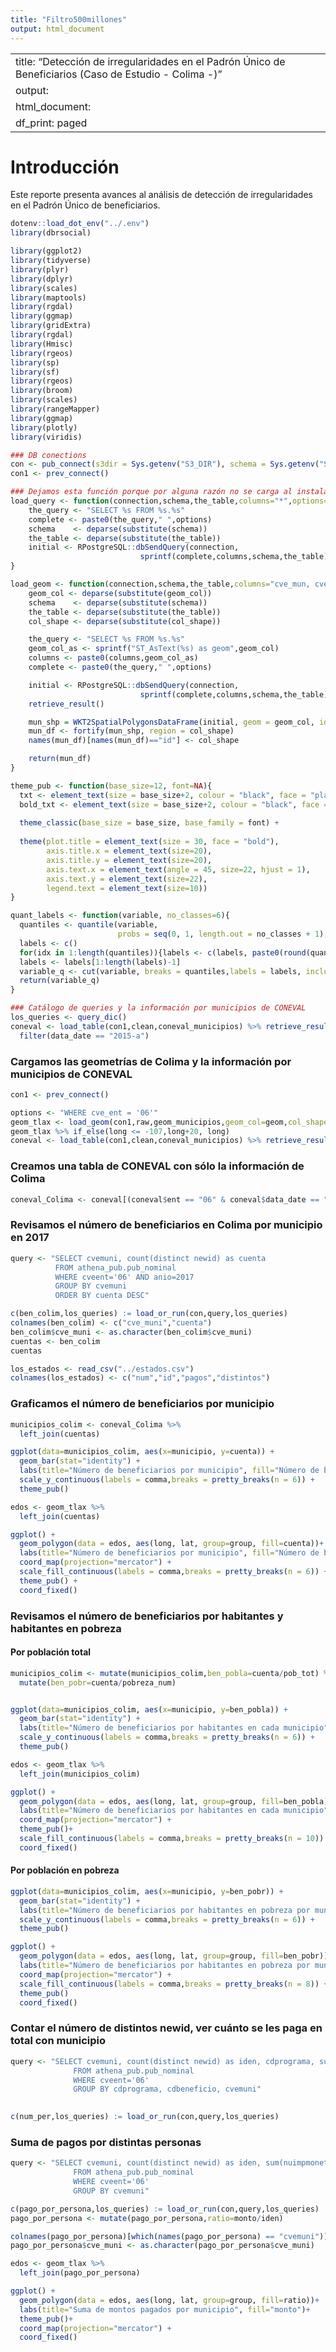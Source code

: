 ```yaml
---
title: "Filtro500millones"
output: html_document
---
```


---
title: "Detección de irregularidades en el Padrón Único de Beneficiarios (Caso de Estudio - Colima -)"
output:
  html_document:
    df_print: paged
---

# Introducción
Este reporte presenta avances al análisis de detección de irregularidades en el Padrón Único de beneficiarios. 


```r
dotenv::load_dot_env("../.env")
library(dbrsocial)
```

```r
library(ggplot2)
library(tidyverse)
library(plyr)
library(dplyr)
library(scales)
library(maptools)
library(rgdal)
library(ggmap)
library(gridExtra)
library(rgdal)
library(Hmisc)
library(rgeos)
library(sp)
library(sf)
library(rgeos)
library(broom)
library(scales)
library(rangeMapper)
library(ggmap)
library(plotly)
library(viridis)
```

```r

### DB conections
con <- pub_connect(s3dir = Sys.getenv("S3_DIR"), schema = Sys.getenv("SCHEMA"))
con1 <- prev_connect()
```

```r
### Dejamos esta función porque por alguna razón no se carga al instalar el paquete ):
load_query <- function(connection,schema,the_table,columns="*",options=""){
    the_query <- "SELECT %s FROM %s.%s"
    complete <- paste0(the_query," ",options)
    schema    <- deparse(substitute(schema))
    the_table <- deparse(substitute(the_table))
    initial <- RPostgreSQL::dbSendQuery(connection,
                             sprintf(complete,columns,schema,the_table))
}

load_geom <- function(connection,schema,the_table,columns="cve_mun, cve_ent, cve_muni, ", geom_col, col_shape, options=""){
    geom_col <- deparse(substitute(geom_col))
    schema    <- deparse(substitute(schema))
    the_table <- deparse(substitute(the_table))
    col_shape <- deparse(substitute(col_shape))

    the_query <- "SELECT %s FROM %s.%s"
    geom_col_as <- sprintf("ST_AsText(%s) as geom",geom_col)
    columns <- paste0(columns,geom_col_as)
    complete <- paste0(the_query," ",options)

    initial <- RPostgreSQL::dbSendQuery(connection,
                             sprintf(complete,columns,schema,the_table)) %>%
    retrieve_result()

    mun_shp = WKT2SpatialPolygonsDataFrame(initial, geom = geom_col, id = col_shape)
    mun_df <- fortify(mun_shp, region = col_shape)
    names(mun_df)[names(mun_df)=="id"] <- col_shape

    return(mun_df)
}

theme_pub <- function(base_size=12, font=NA){
  txt <- element_text(size = base_size+2, colour = "black", face = "plain")
  bold_txt <- element_text(size = base_size+2, colour = "black", face = "bold")
  
  theme_classic(base_size = base_size, base_family = font) +
    
  theme(plot.title = element_text(size = 30, face = "bold"),
        axis.title.x = element_text(size=20),
        axis.title.y = element_text(size=20),
        axis.text.x = element_text(angle = 45, size=22, hjust = 1),
        axis.text.y = element_text(size=22),
        legend.text = element_text(size=10))
}

quant_labels <- function(variable, no_classes=6){
  quantiles <- quantile(variable, 
                        probs = seq(0, 1, length.out = no_classes + 1),na.rm = TRUE)
  labels <- c()
  for(idx in 1:length(quantiles)){labels <- c(labels, paste0(round(quantiles[idx], 2)," – ", round(quantiles[idx + 1], 2))) }
  labels <- labels[1:length(labels)-1]
  variable_q <- cut(variable, breaks = quantiles,labels = labels, include.lowest = T)
  return(variable_q)
}
```


```r
### Catálogo de queries y la información por municipios de CONEVAL
los_queries <- query_dic()
coneval <- load_table(con1,clean,coneval_municipios) %>% retrieve_result() %>% 
  filter(data_date == "2015-a")
```


### Cargamos las geometrías de Colima y la información por municipios de CONEVAL
```r
con1 <- prev_connect()

options <- "WHERE cve_ent = '06'"
geom_tlax <- load_geom(con1,raw,geom_municipios,geom_col=geom,col_shape=cve_muni,options=options) %>% dplyr::filter(long > -107.0)
geom_tlax %>% if_else(long <= -107,long+20, long)
coneval <- load_table(con1,clean,coneval_municipios) %>% retrieve_result()
```
 
### Creamos una tabla de CONEVAL con sólo la información de Colima
```r
coneval_Colima <- coneval[(coneval$ent == "06" & coneval$data_date == "2015-a"),]
```

### Revisamos el número de beneficiarios en Colima por municipio en 2017
```r
query <- "SELECT cvemuni, count(distinct newid) as cuenta
          FROM athena_pub.pub_nominal
          WHERE cveent='06' AND anio=2017 
          GROUP BY cvemuni
          ORDER BY cuenta DESC"

c(ben_colim,los_queries) := load_or_run(con,query,los_queries)
colnames(ben_colim) <- c("cve_muni","cuenta")
ben_colim$cve_muni <- as.character(ben_colim$cve_muni)
cuentas <- ben_colim
cuentas
```

```r
los_estados <- read_csv("../estados.csv")
colnames(los_estados) <- c("num","id","pagos","distintos")
```

### Graficamos el número de beneficiarios por municipio
```r
municipios_colim <- coneval_Colima %>%
  left_join(cuentas)

ggplot(data=municipios_colim, aes(x=municipio, y=cuenta)) +
  geom_bar(stat="identity") +
  labs(title="Número de beneficiarios por municipio", fill="Número de beneficiarios",y="Beneficiarios únicos") +
  scale_y_continuous(labels = comma,breaks = pretty_breaks(n = 6)) +
  theme_pub()
```

```r
edos <- geom_tlax %>%
  left_join(cuentas)

ggplot() + 
  geom_polygon(data = edos, aes(long, lat, group=group, fill=cuenta))+
  labs(title="Número de beneficiarios por municipio", fill="Número de beneficiarios")+
  coord_map(projection="mercator") +
  scale_fill_continuous(labels = comma,breaks = pretty_breaks(n = 6)) +
  theme_pub() +
  coord_fixed()
```

### Revisamos el número de beneficiarios por habitantes y habitantes en pobreza
#### Por población total
```r
municipios_colim <- mutate(municipios_colim,ben_pobla=cuenta/pob_tot) %>%
  mutate(ben_pobr=cuenta/pobreza_num)


ggplot(data=municipios_colim, aes(x=municipio, y=ben_pobla)) +
  geom_bar(stat="identity") +
  labs(title="Número de beneficiarios por habitantes en cada municipio", fill="Número de beneficiarios por habitantes",y="Beneficiarios únicos por habitantes") +
  scale_y_continuous(labels = comma,breaks = pretty_breaks(n = 6)) +
  theme_pub()
```

```r
edos <- geom_tlax %>%
  left_join(municipios_colim)

ggplot() + 
  geom_polygon(data = edos, aes(long, lat, group=group, fill=ben_pobla))+
  labs(title="Número de beneficiarios por habitantes en cada municipio", fill="Número de beneficiarios por habitantes")+
  coord_map(projection="mercator") +
  theme_pub()+
  scale_fill_continuous(labels = comma,breaks = pretty_breaks(n = 10)) +
  coord_fixed()
```

#### Por población en pobreza
```r
ggplot(data=municipios_colim, aes(x=municipio, y=ben_pobr)) +
  geom_bar(stat="identity") +
  labs(title="Número de beneficiarios por habitantes en pobreza por municipio", fill="Número de beneficiarios por habitantes en pobreza",y="Beneficiarios únicos por habitantes en pobreza") +
  scale_y_continuous(labels = comma,breaks = pretty_breaks(n = 6)) +
  theme_pub()
```



```r
ggplot() + 
  geom_polygon(data = edos, aes(long, lat, group=group, fill=ben_pobr))+
  labs(title="Número de beneficiarios por habitantes en pobreza por municipio", fill="Número de beneficiarios por habitantes en pobreza",y="Beneficiarios únicos por habitantes en pobreza") +
  coord_map(projection="mercator") +
  scale_fill_continuous(labels = comma,breaks = pretty_breaks(n = 8)) +
  theme_pub()
  coord_fixed()
```


### Contar el número de distintos newid, ver cuánto se les paga en total con municipio
```r
query <- "SELECT cvemuni, count(distinct newid) as iden, cdprograma, sum(nuimpmonetario) as monto, cdbeneficio
              FROM athena_pub.pub_nominal
              WHERE cveent='06' 
              GROUP BY cdprograma, cdbeneficio, cvemuni"

              
c(num_per,los_queries) := load_or_run(con,query,los_queries)
```

### Suma de pagos por distintas personas
```r
query <- "SELECT cvemuni, count(distinct newid) as iden, sum(nuimpmonetario) as monto
              FROM athena_pub.pub_nominal
              WHERE cveent='06' 
              GROUP BY cvemuni"

c(pago_por_persona,los_queries) := load_or_run(con,query,los_queries)
pago_por_persona <- mutate(pago_por_persona,ratio=monto/iden)
```

```r
colnames(pago_por_persona)[which(names(pago_por_persona) == "cvemuni")] <- "cve_muni"
pago_por_persona$cve_muni <- as.character(pago_por_persona$cve_muni)

edos <- geom_tlax %>%
  left_join(pago_por_persona)

ggplot() + 
  geom_polygon(data = edos, aes(long, lat, group=group, fill=ratio))+
  labs(title="Suma de montos pagados por municipio", fill="monto")+
  theme_pub()+
  coord_map(projection="mercator") +
  coord_fixed()
```
